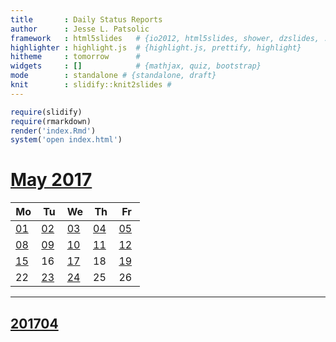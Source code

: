 ```yaml
---
title       : Daily Status Reports
author      : Jesse L. Patsolic
framework   : html5slides   # {io2012, html5slides, shower, dzslides, ...}
highlighter : highlight.js  # {highlight.js, prettify, highlight}
hitheme     : tomorrow      # 
widgets     : []            # {mathjax, quiz, bootstrap}
mode        : standalone # {standalone, draft}
knit        : slidify::knit2slides #
---
```


```r
require(slidify)
require(rmarkdown)
render('index.Rmd')
system('open index.html')
```

# [May 2017](./201705/23/miniReport.html)
| Mo | Tu | We | Th | Fr |
|----|----|----|----|----|
| [01](./201705/01/miniReport.html) | [02](./201705/02/miniReport.html) | [03](./201705/03/miniReport.html)| [04](./201705/04/miniReport.html)| [05](./201705/05/miniReport.html) |
| [08](./201705/08/miniReport.html) | [09](./201705/09/miniReport.html) | [10](./201705/09/miniReport.html)| [11](./201705/11/miniReport.html)| [12](./201705/12/miniReport.html) |
| [15](./201705/15/miniReport.html) | 16 | [17](./201705/17/miniReport.html)| 18 | [19](./201705/19/miniReport.html) |
| 22 | [23](./201705/23/miniReport.html) | [24](./201705/24/miniReport.html) | 25 | 26 |

---- 

## [201704](./201704/)



